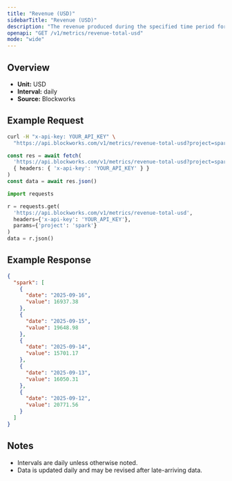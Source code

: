 ```yaml
---
title: "Revenue (USD)"
sidebarTitle: "Revenue (USD)"
description: "The revenue produced during the specified time period for given project."
openapi: "GET /v1/metrics/revenue-total-usd"
mode: "wide"
---
```


## Overview

- **Unit:** USD
- **Interval:** daily
- **Source:** Blockworks

## Example Request

<CodeGroup>

```bash cURL
curl -H "x-api-key: YOUR_API_KEY" \
  "https://api.blockworks.com/v1/metrics/revenue-total-usd?project=spark"
```

```typescript TypeScript
const res = await fetch(
  'https://api.blockworks.com/v1/metrics/revenue-total-usd?project=spark',
  { headers: { 'x-api-key': 'YOUR_API_KEY' } }
)
const data = await res.json()
```

```python Python
import requests

r = requests.get(
  'https://api.blockworks.com/v1/metrics/revenue-total-usd',
  headers={'x-api-key': 'YOUR_API_KEY'},
  params={'project': 'spark'}
)
data = r.json()
```

</CodeGroup>

## Example Response

```json
{
  "spark": [
    {
      "date": "2025-09-16",
      "value": 16937.38
    },
    {
      "date": "2025-09-15",
      "value": 19648.98
    },
    {
      "date": "2025-09-14",
      "value": 15701.17
    },
    {
      "date": "2025-09-13",
      "value": 16050.31
    },
    {
      "date": "2025-09-12",
      "value": 20771.56
    }
  ]
}
```

## Notes
- Intervals are daily unless otherwise noted.
- Data is updated daily and may be revised after late-arriving data.